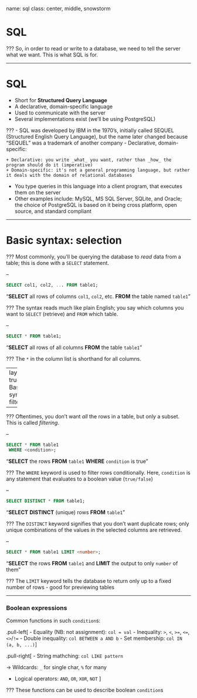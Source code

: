 name: sql
class: center, middle, snowstorm

# SQL

???
So, in order to read or write to a database, we need to tell the server what we want.
This is what SQL is for.

---

# SQL

- Short for **Structured Query Language**
- A declarative, domain-specific language
- Used to communicate with the server
- Several implementations exist (we'll be using PostgreSQL)

???
- SQL was developed by IBM in the 1970's, initially called SEQUEL (Structured English Query Language), but the name later changed because "SEQUEL" was a trademark of another company
- Declarative, domain-specific:

    + Declarative: you write _what_ you want, rather than _how_ the program should do it (imperative)
    + Domain-specific: it's not a general programming language, but rather it deals with the domain of relational databases

- You type queries in this language into a client program, that executes them on the server
- Other examples include: MySQL, MS SQL Server, SQLite, and Oracle; the choice of PostgreSQL is based on it being cross platform, open source, and standard compliant

---

# Basic syntax: selection

???
Most commonly, you'll be querying the database to _read_ data from a table;
this is done with a `SELECT` statement.

--

```sql
SELECT col1, col2, ... FROM table1;
```

"**SELECT** all rows of columns `col1`, `col2`, etc. **FROM** the table named `table1`"

???
The syntax reads much like plain English;
you say which columns you want to `SELECT` (retrieve) and `FROM` which table.

--

```sql
SELECT * FROM table1;
```

"**SELECT** all rows of all columns **FROM** the table `table1`"

???
The `*` in the column list is shorthand for all columns.

---
layout: true
# Basic syntax: filtering

---

???
Oftentimes, you don't want _all_ the rows in a table, but only a subset.
This is called _filtering_.

--

```sql
SELECT * FROM table1
 WHERE <condition>;
```

"**SELECT** the rows **FROM** `table1` **WHERE** `condition` is true"

???
The `WHERE` keyword is used to filter rows conditionally.
Here, `condition` is any statement that evaluates to a boolean value (`true/false`)

--

```sql
SELECT DISTINCT * FROM table1;
```

"**SELECT** **DISTINCT** (unique) rows **FROM** `table1`"

???
The `DISTINCT` keyword signifies that you don't want duplicate rows; only unique combinations of the values in the selected columns are retrieved.

--

```sql
SELECT * FROM table1 LIMIT <number>;
```

"**SELECT** the rows **FROM** `table1` and **LIMIT** the output to only `number` of them"

???
The `LIMIT` keyword tells the database to return only up to a fixed number of rows - good for previewing tables

---

### Boolean expressions

Common functions in such `condition`s:

.pull-left[
- Equality (NB: not assignment): `col = val`
- Inequality: `>`, `<`, `>=`, `<=`, `<>`/`!=`
- Double inequality: `col BETWEEN a AND b`
- Set membership: `col IN (a, b, ...)`
]

.pull-right[
- String mathching: `col LIKE pattern`

  → Wildcards: `_` for single char, `%` for many

- Logical operators: `AND`, `OR`, `XOR`, `NOT`
]

???
These functions can be used to describe boolean `condition`s
